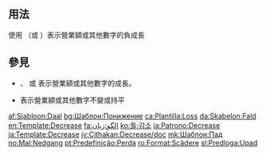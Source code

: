 <includeonly><!-- 在這裡加入模板的保護標識 --></includeonly><noinclude>{{template doc page viewed directly}}</noinclude>
<!-- 在本行下編輯模板說明 -->
== 用法 ==
使用 {{Tl|decrease}}（或 {{Tl|loss}}）表示營業額或其他數字的負成長

== 參見 ==
* {{Tl|increase}}、{{Tl|profit}} 或 {{Tl|gain}} 表示營業額或其他數字的成長。
* {{Tl|steady}} 表示營業額或其他數字不變或持平
<includeonly>
<!-- 本行下加入模板的分類 -->
[[Category:財經模板|{{PAGENAME}}]]

<!-- 本行下加入模板的跨語言鏈接 -->
[[af:Sjabloon:Daal]]
[[bg:Шаблон:Понижение]]
[[ca:Plantilla:Loss]]
[[da:Skabelon:Fald]]
[[en:Template:Decrease]]
[[fa:الگو:زیان]]
[[ko:틀:감소]]
[[ia:Patrono:Decrease]]
[[ja:Template:Decrease]]
[[jv:Cithakan:Decrease/doc]]
[[mk:Шаблон:Пад]]
[[no:Mal:Nedgang]]
[[pt:Predefinição:Perda]]
[[ro:Format:Scădere]]
[[sl:Predloga:Upad]]

</includeonly>